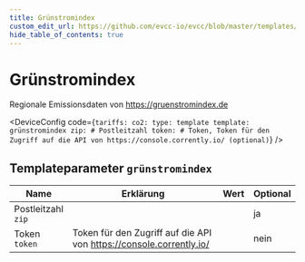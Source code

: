 ```yaml
---
title: Grünstromindex
custom_edit_url: https://github.com/evcc-io/evcc/blob/master/templates/definition/tariff/grünstromindex.yaml
hide_table_of_contents: true
---
```



# Grünstromindex

<div className="device-detail-container">
  <div className="device-detail-content">
    <DeviceFeatures features="Deutschland" />

Regionale Emissionsdaten von https://gruenstromindex.de


<DeviceConfig code={`tariffs:
    co2:
      type: template
      template: grünstromindex
      zip: # Postleitzahl
      token: # Token, Token für den Zugriff auf die API von https://console.corrently.io/ (optional)`}  />
  </div>
  <div className="device-detail-icon">
    <evcc-icon
      type="tariff"
      name="grunstromindex"
      size="400px"
      alt="Grünstromindex"
      className="device-detail-icon-img"
    ></evcc-icon>
  </div>
</div>

## Templateparameter `grünstromindex`

| Name | Erklärung | Wert | Optional |
|-----------|-----------|------|----------|
| Postleitzahl<br/>`zip` |  |  | ja |
| Token<br/>`token` | Token für den Zugriff auf die API von https://console.corrently.io/ |  | nein |

